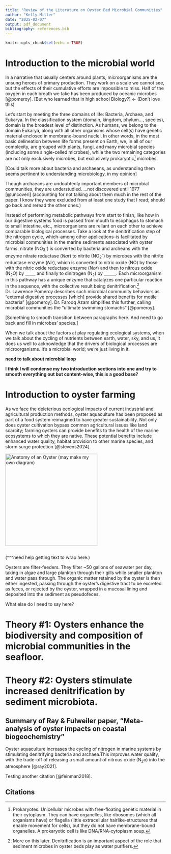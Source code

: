 ```yaml
---
title: "Review of the Literature on Oyster Bed Microbial Communities"
author: "Kelly Miller"
date: "2025-02-07"
output: pdf_document
bibliography: references.bib
---
```


```r
knitr::opts_chunk$set(echo = TRUE)
```

# Introduction to the microbial world

In a narrative that usually centers around plants, microorganisms are the unsung heroes of primary production. They work on a scale we cannot see, but the effects of their cumulative efforts are impossible to miss. Half of the oxygen in each breath we take has been produced by oceanic microbes [@pomeroy]. [But who learned that in high school Biology?] \<- (Don't love this)

Let's start by meeting the three domains of life: Bacteria, Archaea, and Eukarya. In the classification system (domain, kingdom, phylum..., species), domain is the broadest level of distinction. As humans, we belong to the domain Eukarya, along with all other organisms whose cell(s) have genetic material enclosed in membrane-bound nuclei. In other words, in the most basic delineation between life forms present on Earth, we, in all of our complexity, are grouped with plants, fungi, and many microbial species (including some single-celled microbes), while the two remaining categories are not only exclusively microbes, but exclusively prokaryotic[^1] microbes.

[^1]: Prokaryotes: Unicellular microbes with free-floating genetic material in their cytoplasm. They can have organelles, like ribosomes (which all organisms have) or flagella (little extracellular hairlike-structures that enable movement for cells), but they do not have membrane-bound organelles. A prokaryotic cell is like DNA/RNA-cytoplasm soup.

[Could talk more about bacteria and archaeans, as understanding them seems pertinent to understanding microbiology, in my opinion]

Though archaeans are undoubtedly important members of microbial communities, they are understudied. ...not discovered until 1977 [@uncoveri] (accounting for not talking about them much in the rest of the paper. I know they were excluded from at least one study that I read; should go back and reread the other ones.)

Instead of performing metabolic pathways from start to finish, like how in our digestive systems food is passed from mouth to esophagus to stomach to small intestine, etc., microorganisms are reliant on each other to achieve comparable biological processes. Take a look at the denitrification step of the nitrogen cycle, which–among other applications–is facilitated by microbial communities in the marine sediments associated with oyster farms: nitrate (NO~3~^-^) is converted by bacteria and archeans with the enzyme nitrate reductase (*Nar*) to nitrite (NO~2~^-^) by microbes with the nitrite reductase enzyme (*Nir*), which is converted to nitric oxide (NO) by those with the nitric oxide reductase enzyme (*Nor*) and then to nitrous oxide (N~2~O) by \_\_\_\_\_ and finally to dinitrogen (N~2~) by \_\_\_\_\_\_. Each microorganism in this pathway has a unique enzyme that catalyzes one particular reaction in the sequence, with the collective result being denitrification.[^2] Dr. Lawrence Pomeroy describes such microbial community behaviors as "external digestive processes [which] provide shared benefits for motile bacteria" [@pomeroy]. Dr. Farooq Azam simplifies this further, calling microbial communities the "ultimate swimming stomachs" [@pomeroy].

[^2]: More on this later. Denitrification is an important aspect of the role that sediment microbes in oyster beds play as water purifiers.

[Something to smooth transition between paragraphs here. And need to go back and fill in microbes' species.]

When we talk about the factors at play regulating ecological systems, when we talk about the cycling of nutrients between earth, water, sky, and us, it does us well to acknowledge that the drivers of biological processes are microorganisms. It's a microbial world; we're just living in it.

**need to talk about microbial loop**

**I think I will condense my two introduction sections into one and try to smooth everything out but content-wise, this is a good base?**

# Introduction to oyster farming

As we face the deleterious ecological impacts of current industrial and agricultural production methods, oyster aquaculture has been proposed as part of a food system reimagined to have greater sustainability. Not only does oyster cultivation bypass common agricultural issues like land scarcity; farming oysters can provide benefits to the health of the marine ecosystems to which they are native. These potential benefits include enhanced water quality, habitat provision to other marine species, and storm surge protection [@stevens2024].

[![Anatomy of an Oyster (may make my own diagram)](oyster_diagram_better.jpg){width="289"}](https://boudewijnhuijgens.getarchive.net/amp/media/psm-v06-d025-organism-of-an-oyster-f4fc6e)

```r
```

(\^\^\^need help getting text to wrap here.)

Oysters are filter-feeders. They filter \~50 gallons of seawater per day, taking in algae and large plankton through their gills while smaller plankton and water pass through. The organic matter retained by the oyster is then either ingested, passing through the oyster's digestive tract to be excreted as feces, or rejected by the oyster, wrapped in a mucosal lining and deposited into the sediment as pseudofeces.

What else do I need to say here?

# Theory #1: Oysters enhance the biodiversity and composition of microbial communities in the seafloor.

# Theory #2: Oysters stimulate increased denitrification by sediment microbiota.

## Summary of Ray & Fulweiler paper, "Meta-analysis of oyster impacts on coastal biogeochemistry"

Oyster aquaculture increases the cycling of nitrogen in marine systems by stimulating denitrifying bacteria and archaea.This improves water quality, with the trade-off of releasing a small amount of nitrous oxide (N~2~o) into the atmosphere [@ray2021].

Testing another citation [@feinman2018].

## Citations
